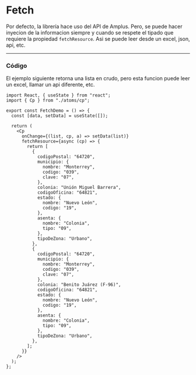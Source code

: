 
<Meta title="CP/Fetch" />

# Fetch

Por defecto, la librería hace uso del API de Amplus. Pero, se puede hacer inyecion de la informacion siempre y cuando
se respete el tipado que requiere la propiedad `fetchResource`. Asi se puede leer desde un excel, json, api, etc.

<FetchDemo />

---

### Código

El ejemplo siguiente retorna una lista en crudo, pero esta funcion puede leer un excel, llamar un api diferente, etc.

```tsx
import React, { useState } from "react";
import { Cp } from "./atoms/cp";

export const FetchDemo = () => {
  const [data, setData] = useState([]);

  return (
    <Cp
      onChange={(list, cp, a) => setData(list)}
      fetchResource={async (cp) => {
        return [
          {
            codigoPostal: "64720",
            municipio: {
              nombre: "Monterrey",
              codigo: "039",
              clave: "07",
            },
            colonia: "Unión Miguel Barrera",
            codigoOficina: "64821",
            estado: {
              nombre: "Nuevo León",
              codigo: "19",
            },
            asenta: {
              nombre: "Colonia",
              tipo: "09",
            },
            tipoDeZona: "Urbano",
          },
          {
            codigoPostal: "64720",
            municipio: {
              nombre: "Monterrey",
              codigo: "039",
              clave: "07",
            },
            colonia: "Benito Juárez (F-96)",
            codigoOficina: "64821",
            estado: {
              nombre: "Nuevo León",
              codigo: "19",
            },
            asenta: {
              nombre: "Colonia",
              tipo: "09",
            },
            tipoDeZona: "Urbano",
          },
        ];
      }}
    />
  );
};
```
